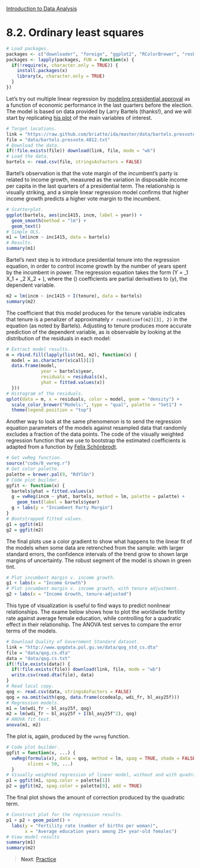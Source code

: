 <style>@import url(style.css);</style>
[Introduction to Data Analysis](index.html "Course index")

# 8.2. Ordinary least squares

```r
# Load packages.
packages <- c("downloader", "foreign", "ggplot2", "RColorBrewer", "reshape")
packages <- lapply(packages, FUN = function(x) {
  if(!require(x, character.only = TRUE)) {
    install.packages(x)
    library(x, character.only = TRUE)
  }
})
```

[kenworthy]: http://lanekenworthy.net/2008/02/03/bread-peace-and-the-2008-election/
[tmc-bartels]: http://themonkeycage.org/2013/01/08/obama-toes-the-line/

Let's try out multiple linear regression by [modeling presidential approval][kenworthy] as a function of economic performance in the last quarters before the election. The model is based on data provided by Larry Bartels (thanks!), and we will start by replicating [his plot][tmc-bartels] of the main variables of interest.

```r
# Target locations.
link = "https://raw.github.com/briatte/ida/master/data/bartels.presvote.4812.txt"
file = "data/bartels.presvote.4812.txt"
# Download the data.
if(!file.exists(file)) download(link, file, mode = "wb")
# Load the data.
bartels <- read.csv(file, stringsAsFactors = FALSE)
```

Bartel's observation is that the vote margin of the incumbent's party is related to income growth, measured as the variation in disposable income per capita in the last quarters of a presidential term. The relationship is visually striking, and a simple linear regression model confirms that higher income growth predicts a higher vote margin to the incumbent.

```r
# Scatterplot.
ggplot(bartels, aes(inc1415, incm, label = year)) +
  geom_smooth(method = "lm") +
  geom_text()
# Simple OLS.
m1 = lm(incm ~ inc1415, data = bartels)
# Results.
summary(m1)
```

Bartel's next step is to introduce presidential tenure into the regression equation, in order to control income growth by the number of years spent by the incumbent in power. The regression equation takes the form \(\hat Y = \beta_1 X_1 + \beta_2 X_2 + \epsilon\), where the \(\beta\) coefficients are partial derivatives to \(y\), the dependent variable.

```r
m2 = lm(incm ~ inc1415 + I(tenure), data = bartels)
summary(m2)
```

The coefficient that this model produces for the tenure variable indicates that tenure is a penalizer of approximately `r round(coef(m2)[3], 2)` in the equation (as noted by Bartels). Adjusting to tenure produces more accurate prediction of the dependent variable, as is observable by looking at the distribution of the residuals in each model:

```r
# Extract model results.
m = rbind.fill(lapply(list(m1, m2), function(x) {
  model = as.character(x$call)[2]
  data.frame(model, 
             year = bartels$year,
             residuals = residuals(x), 
             yhat = fitted.values(x))
  }))
# Histogram of the residuals.
qplot(data = m, x = residuals, color = model, geom = "density") +
  scale_color_brewer("Models:", type = "qual", palette = "Set1") +
  theme(legend.position = "top")
```

Another way to look at the same phenomenon is to send the regression equation parameters of the models against resampled data that randomly excludes a fraction of the data points. The code of the visually weighted regression function that we use to bootstrap the estimated coefficients is adapted from a function by [Felix Schönbrodt][fs-vwreg].

[fs-vwreg]: http://www.nicebread.de/visually-weighted-watercolor-plots-new-variants-please-vote/

```r
# Get vwReg function.
source("code/8_vwreg.r")
# Get color palette.
palette = brewer.pal(9, "RdYlGn")
# Code plot builder.
ggfit <- function(x) {
  bartels$yhat = fitted.values(x)
  g = vwReg(incm ~ yhat, bartels, method = lm, palette = palette) + 
    geom_text(label = bartels$year)
  g + labs(y = "Incumbent Party Margin")
}
# Bootstrapped fitted values.
g1 = ggfit(m1)
g2 = ggfit(m2)
```

The final plots use a color gradient to show what happens to the linear fit of the models when some data are retrenched from the sample: with larger standard errors, the confidence intervals of the trend grow to shown large margins of uncertainty. The robust segment of the model is shown in green tint.

```r
# Plot incumbent margin v. income growth.
g1 + labs(x = "Income Growth")
# Plot incumbent margin v. income growth, with tenure adjustment.
g2 + labs(x = "Income Growth, tenure-adjusted")
```

This type of visualization is useful to find ways to predict nonlinear relationships. The exame below shows how to plot the worldwide fertility rate against average female education, while controlling for a quadratic effect in their relationship. The ANOVA test serves to compare the error terms of the models.

```r
# Download Quality of Government Standard dataset.
link = "http://www.qogdata.pol.gu.se/data/qog_std_cs.dta"
file = "data/qog.cs.dta"
data = "data/qog.cs.txt"
if(!file.exists(data)) {
  if(!file.exists(file)) download(link, file, mode = "wb")
  write.csv(read.dta(file), data)
}
# Read local copy.
qog <- read.csv(data, stringsAsFactors = FALSE)
qog = na.omit(with(qog, data.frame(ccodealp, wdi_fr, bl_asy25f)))
# Regression models.
m1 = lm(wdi_fr ~ bl_asy25f, qog)
m2 = lm(wdi_fr ~ bl_asy25f + I(bl_asy25f^2), qog)
# ANOVA fit test.
anova(m1, m2)
```

The plot is, again, produced by the `vwreg` function.

```r
# Code plot builder.
ggfit = function(x, ...) {
  vwReg(formula(x), data = qog, method = lm, spag = TRUE, shade = FALSE,
        slices = 50, ...)
  }
# Visually weighted regression of linear model, without and with quadratic term.
p1 = ggfit(m1, spag.color = palette[1])
p2 = ggfit(m2, spag.color = palette[9], add = TRUE)
```

The final plot shows the amount of correction produced by the quadratic term.

```r
# Construct plot for the regression results.
p1 + p2 + geom_point() +
  labs(y = "Fertility rate (number of births per woman)",
       x = "Average education years among 25+ year-old females")
# View model results
summary(m1)
summary(m2)
```

> __Next__: [Practice](083_practice.html)
